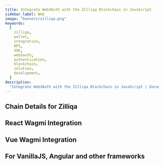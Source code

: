 ```yaml
---
title: Integrate Web3Auth with the Zilliqa Blockchain in JavaScript
sidebar_label: Web
image: "banners/zilliqa.png"
keywords:
  [
    zilliqa,
    wallet,
    integration,
    API,
    SDK,
    web3auth,
    authentication,
    blockchain,
    solution,
    development,
  ]
description:
  "Integrate Web3Auth with the Zilliqa Blockchain in JavaScript | Documentation - Web3Auth"
---
```



<SEO
  title="Integrate Web3Auth with the Zilliqa Blockchain in JavaScript"
  description="Integrate Web3Auth with the Zilliqa Blockchain in JavaScript | Documentation - Web3Auth"
  image="https://web3auth.io/docs/banners/zilliqa.png"
  slug="/connect-blockchain/evm/zilliqa/web"
/>

## Chain Details for Zilliqa

<ChainDetailsZilliqa />

## React Wagmi Integration

<ReactWagmiIntegration />

## Vue Wagmi Integration

<VueWagmiIntegration />

## For VanillaJS, Angular and other frameworks

<JsBlockchainMethods />
